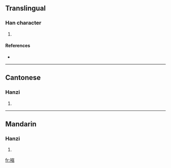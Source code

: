 ==Translingual==

===Han character===
{{Han char|rn=64|rad=手|as=11|sn=14|four=5306<sub>1</sub>|canj=手十人日 (QJOA)}}

# {{defn|Han|sort=手11}}

====References====
* {{Han ref|kx=0449.130|dkj=12562|dj=0799.370|hdz=31950.010|uh=644D|ud=25677|bh=E1DA|bd=57818}}

----

==Cantonese==

===Hanzi===
{{yue-hanzi|jyut=}}

# {{defn|Cantonese|sort=手11}}

----

==Mandarin==

===Hanzi===
{{cmn-hanzi|pin=[[suō]] ([[suo1]])|wg=so<sup>1</sup>}}

# {{defn|Mandarin|sort=手11}}

[[fr:摍]]